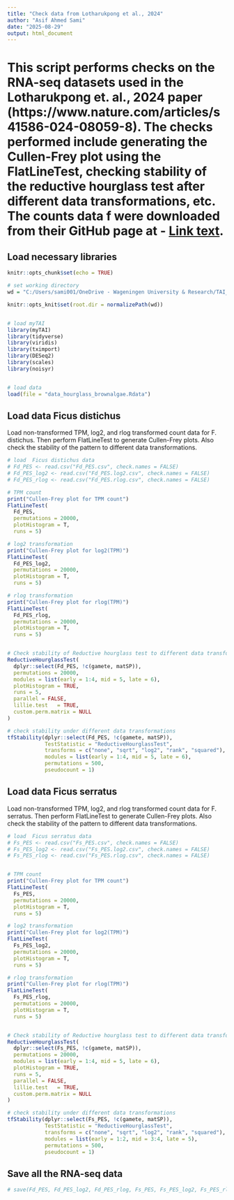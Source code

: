 ---
title: "Check data from Lotharukpong et al., 2024"
author: "Asif Ahmed Sami"
date: "2025-08-29"
output: html_document
---

# This script performs checks on the RNA-seq datasets used in the Lotharukpong et. al., 2024 paper (https://www.nature.com/articles/s41586-024-08059-8). The checks performed include generating the Cullen-Frey plot using the FlatLineTest, checking stability of the reductive hourglass test after different data transformations, etc. The counts data f were downloaded from their GitHub page at  - [Link text](https://github.com/LotharukpongJS/hourglass_brownalga/tree/main/data). 


## Load necessary libraries

```{r setup, include=FALSE}
knitr::opts_chunk$set(echo = TRUE)

# set working directory
wd = "C:/Users/sami001/OneDrive - Wageningen University & Research/TAI_tpc/Resubmission_v.2 TPC/hourglass_brownalgae"

knitr::opts_knit$set(root.dir = normalizePath(wd))


# load myTAI
library(myTAI)
library(tidyverse)
library(viridis)
library(tximport)
library(DESeq2)
library(scales)
library(noisyr)


# load data
load(file = "data_hourglass_brownalgae.Rdata")

```

## Load data Ficus distichus

Load non-transformed TPM, log2, and rlog transformed count data for F. distichus. Then perform FlatLineTest to generate Cullen-Frey plots. Also check the stability of the pattern to different data transformations.

```{r Fdis, fig.height=8, fig.width=12}

# load  Ficus distichus data
# Fd_PES <- read.csv("Fd_PES.csv", check.names = FALSE)
# Fd_PES_log2 <- read.csv("Fd_PES.log2.csv", check.names = FALSE)
# Fd_PES_rlog <- read.csv("Fd_PES.rlog.csv", check.names = FALSE)

# TPM count
print("Cullen-Frey plot for TPM count")
FlatLineTest(
  Fd_PES,
  permutations = 20000,
  plotHistogram = T,
  runs = 5)

# log2 transformation
print("Cullen-Frey plot for log2(TPM)")
FlatLineTest(
  Fd_PES_log2,
  permutations = 20000,
  plotHistogram = T,
  runs = 5)

# rlog transformation
print("Cullen-Frey plot for rlog(TPM)")
FlatLineTest(
  Fd_PES_rlog,
  permutations = 20000,
  plotHistogram = T,
  runs = 5)


# Check stability of Reductive hourglass test to different data transformations
ReductiveHourglassTest(
  dplyr::select(Fd_PES, !c(gamete, matSP)),
  permutations = 20000,
  modules = list(early = 1:4, mid = 5, late = 6),
  plotHistogram = TRUE,
  runs = 5,
  parallel = FALSE,
  lillie.test	= TRUE,
  custom.perm.matrix = NULL
)

# check stability under different data transformations
tfStability(dplyr::select(Fd_PES, !c(gamete, matSP)),
            TestStatistic = "ReductiveHourglassTest",
            transforms = c("none", "sqrt", "log2", "rank", "squared"),
            modules = list(early = 1:4, mid = 5, late = 6),
            permutations = 500,
            pseudocount = 1)

```


## Load data Ficus serratus

Load non-transformed TPM, log2, and rlog transformed count data for F. serratus. Then perform FlatLineTest to generate Cullen-Frey plots. Also check the stability of the pattern to different data transformations.

```{r Fser, fig.height=8, fig.width=12}

# load  Ficus serratus data
# Fs_PES <- read.csv("Fs_PES.csv", check.names = FALSE)
# Fs_PES_log2 <- read.csv("Fs_PES.log2.csv", check.names = FALSE)
# Fs_PES_rlog <- read.csv("Fs_PES.rlog.csv", check.names = FALSE)


# TPM count
print("Cullen-Frey plot for TPM count")
FlatLineTest(
  Fs_PES,
  permutations = 20000,
  plotHistogram = T,
  runs = 5)

# log2 transformation
print("Cullen-Frey plot for log2(TPM)")
FlatLineTest(
  Fs_PES_log2,
  permutations = 20000,
  plotHistogram = T,
  runs = 5)

# rlog transformation
print("Cullen-Frey plot for rlog(TPM)")
FlatLineTest(
  Fs_PES_rlog,
  permutations = 20000,
  plotHistogram = T,
  runs = 5)


# Check stability of Reductive hourglass test to different data transformations
ReductiveHourglassTest(
  dplyr::select(Fs_PES, !c(gamete, matSP)),
  permutations = 20000,
  modules = list(early = 1:4, mid = 5, late = 6),
  plotHistogram = TRUE,
  runs = 5,
  parallel = FALSE,
  lillie.test	= TRUE,
  custom.perm.matrix = NULL
)

# check stability under different data transformations
tfStability(dplyr::select(Fs_PES, !c(gamete, matSP)),
            TestStatistic = "ReductiveHourglassTest",
            transforms = c("none", "sqrt", "log2", "rank", "squared"),
            modules = list(early = 1:2, mid = 3:4, late = 5),
            permutations = 500,
            pseudocount = 1)

```



## Save all the RNA-seq data

```{r}
# save(Fd_PES, Fd_PES_log2, Fd_PES_rlog, Fs_PES, Fs_PES_log2, Fs_PES_rlog, file = "data_hourglass_brownalgae.Rdata")

```







